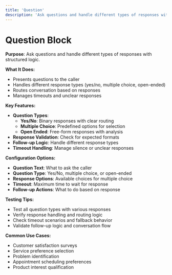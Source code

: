 ```yaml
---
title: 'Question'
description: 'Ask questions and handle different types of responses with structured logic'
---
```


# Question Block

**Purpose**: Ask questions and handle different types of responses with structured logic.

**What It Does:**
- Presents questions to the caller
- Handles different response types (yes/no, multiple choice, open-ended)
- Routes conversation based on responses
- Manages timeouts and unclear responses

**Key Features:**
- **Question Types**:
  - **Yes/No**: Binary responses with clear routing
  - **Multiple Choice**: Predefined options for selection
  - **Open Ended**: Free-form responses with analysis
- **Response Validation**: Check for expected formats
- **Follow-up Logic**: Handle different response types
- **Timeout Handling**: Manage silence or unclear responses

**Configuration Options:**
- **Question Text**: What to ask the caller
- **Question Type**: Yes/No, multiple choice, or open-ended
- **Response Options**: Available choices for multiple choice
- **Timeout**: Maximum time to wait for response
- **Follow-up Actions**: What to do based on response

**Testing Tips:**
- Test all question types with various responses
- Verify response handling and routing logic
- Check timeout scenarios and fallback behavior
- Validate follow-up logic and conversation flow

**Common Use Cases:**
- Customer satisfaction surveys
- Service preference selection
- Problem identification
- Appointment scheduling preferences
- Product interest qualification
